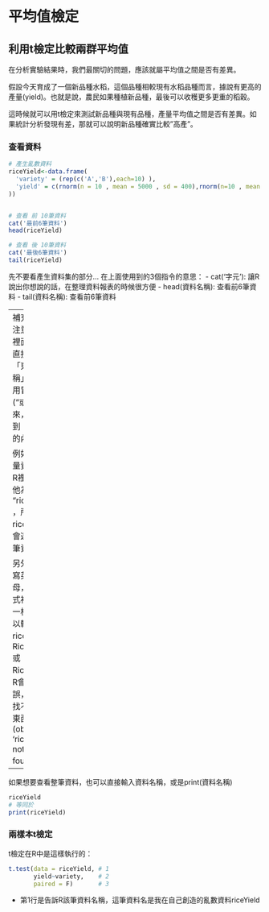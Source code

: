 # 平均值檢定


## 利用t檢定比較兩群平均值

在分析實驗結果時，我們最關切的問題，應該就屬平均值之間是否有差異。

假設今天育成了一個新品種水稻，這個品種相較現有水稻品種而言，據說有更高的產量(yield)。也就是說，農民如果種植新品種，最後可以收穫更多更重的稻穀。

這時候就可以用t檢定來測試新品種與現有品種，產量平均值之間是否有差異。如果統計分析發現有差，那就可以說明新品種確實比較"高產"。


### 查看資料

```r
# 產生亂數資料
riceYield<-data.frame(
  'variety' = (rep(c('A','B'),each=10) ),
  'yield' = c(rnorm(n = 10 , mean = 5000 , sd = 400),rnorm(n=10 , mean = 6500 , sd = 400)
))


# 查看 前 10筆資料
cat('最前6筆資料')
head(riceYield)

# 查看 後 10筆資料
cat('最後6筆資料')
tail(riceYield)

```
先不要看產生資料集的部分...
在上面使用到的3個指令的意思：
- cat('字元'): 讓R說出你想說的話，在整理資料報表的時候很方便
- head(資料名稱): 查看前6筆資料
- tail(資料名稱): 查看前6筆資料

---
補充
這邊要注意，在R裡面，如果直接輸入「東西的名稱」，不要用冒號("或')括起來，就會得到「該東西的內容」。

例如水稻產量資料，在R裡面我叫他為 "riceYield" ，所以riceYield就會連結到該筆資料。

另外，大小寫英文字母，在R程式裡面是不一樣的，所以輸入 riceyield 或 Riceyield 或 RiceYield，R會跳出錯誤，代表R找不到這個東西(object 'riceyield' not found)。
```r
print(riceyield)
```
---

如果想要查看整筆資料，也可以直接輸入資料名稱，或是print(資料名稱)
```r
riceYield
# 等同於
print(riceYield)
```


### 兩樣本t檢定

t檢定在R中是這樣執行的：

```r
t.test(data = riceYield, # 1
       yield~variety,    # 2
       paired = F)       # 3
```

- 第1行是告訴R該筆資料名稱，這筆資料名是我在自己創造的亂數資料riceYield






